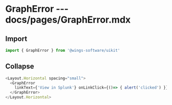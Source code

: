 # GraphError --- docs/pages/GraphError.mdx

## Import

```js
import { GraphError } from '@wings-software/uikit'
```

## Collapse

```js live=true
<Layout.Horizontal spacing="small">
  <GraphError
    linkText={'View in Splunk'} onLinkClick={()=> { alert('clicked') }} secondLinkText={'View call Logs'} onSecondLinkClick={()=> { alert('clicked') }}>
  </GraphError>
</Layout.Horizontal>
